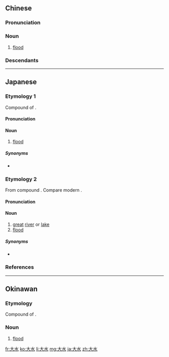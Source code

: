 ==Chinese==
{{zh-forms}}

===Pronunciation===
{{zh-pron
|m=dàshuǐ
|c=daai6 seoi2
|h=pfs=thai-súi
|mn=tōa-chúi
|cat=n
}}

===Noun===
{{zh-noun}}

# [[flood]]

===Descendants===
{{CJKV|大水|たいすい}}

----

==Japanese==
{{wikipedia|lang=ja}}

===Etymology 1===
{{ja-kanjitab|おお|みず|yomi=k}}
Compound of {{compound|大|tr1=ō|t1=great|水|tr2=mizu|t2=water|lang=ja|sort=おおみず}}.

====Pronunciation====
{{ja-pron|yomi=k|おおみず|acc=3|acc_ref=DJR|acc2=1|acc2_ref=DJR}}

====Noun====
{{ja-noun|おおみず|hhira=おほみづ}}

# [[flood]]

=====Synonyms=====
* {{sense|flood}} {{ja-r|洪水|こうずい}}

===Etymology 2===
{{ja-kanjitab|たい|すい|yomi=o}}
From {{etyl|ltc|ja|sort=たいすい}} compound {{m|zh|大水|tr=daj<sup>H</sup> sywij<sup>X</sup>|lit=great + water}}. Compare modern {{etyl|cmn|-}} {{zh-l|大水|tr=dàshuǐ|flood}}.

====Pronunciation====
{{ja-pron|yomi=o|たいすい|acc=0|acc_ref=DJR}}

====Noun====
{{ja-noun|たいすい}}

# [[great]] [[river]] or [[lake]]
# [[flood]]

=====Synonyms=====
* {{sense|flood}} {{ja-r|洪水|こうずい}}

===References===
<references/>

----

==Okinawan==

===Etymology===
Compound of {{compound|大|tr1=ū|t1=great|水|tr2=miji|t2=water|lang=ryu|sort=ううみじ}}.

===Noun===
{{head|ryu|noun|hiragana|うーみじ|romaji|ūmiji}}

# [[flood]]

[[fr:大水]]
[[ko:大水]]
[[li:大水]]
[[mg:大水]]
[[ja:大水]]
[[zh:大水]]